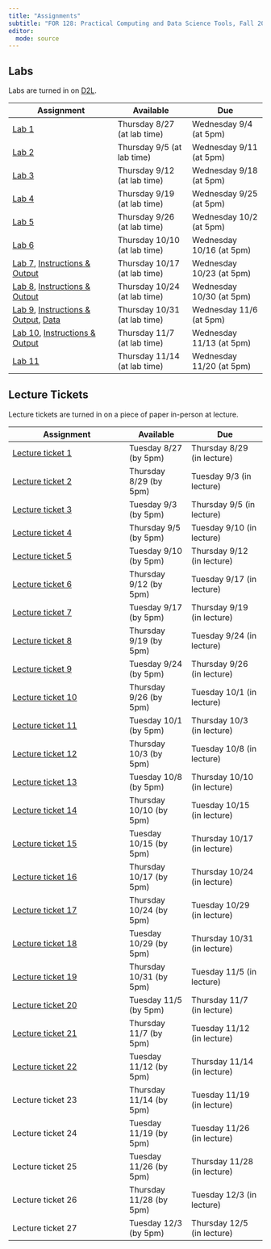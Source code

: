 ```yaml
---
title: "Assignments"
subtitle: "FOR 128: Practical Computing and Data Science Tools, Fall 2024"
editor: 
  mode: source
---
```


## Labs

Labs are turned in on [D2L](https://d2l.msu.edu).

| Assignment               | Available                   | Due                     |
|------------------------------|---------------------|---------------------|
| [Lab 1](labs/lab_01.qmd) | Thursday 8/27 (at lab time) | Wednesday 9/4 (at 5pm)  |
| [Lab 2](labs/lab_02.qmd) | Thursday 9/5 (at lab time)  | Wednesday 9/11 (at 5pm) |
| [Lab 3](labs/lab_03.qmd) | Thursday 9/12 (at lab time)  | Wednesday 9/18 (at 5pm) |
| [Lab 4](labs/lab_04.qmd) | Thursday 9/19 (at lab time)  | Wednesday 9/25 (at 5pm) |
| [Lab 5](labs/lab_05.qmd) | Thursday 9/26 (at lab time)  | Wednesday 10/2 (at 5pm) |
| [Lab 6](labs/lab_06.qmd) | Thursday 10/10 (at lab time)  | Wednesday 10/16 (at 5pm) |
| [Lab 7](labs/lab_07.qmd), [Instructions & Output](labs/lab_07_web.qmd) | Thursday 10/17 (at lab time)  | Wednesday 10/23 (at 5pm) |
| [Lab 8](labs/lab_08.qmd), [Instructions & Output](labs/lab_08_web.qmd) | Thursday 10/24 (at lab time) | Wednesday 10/30 (at 5pm) |
| [Lab 9](labs/lab_09.qmd), [Instructions & Output](labs/lab_09_web.qmd), [Data](labs/data_lab9.zip)  | Thursday 10/31 (at lab time)  | Wednesday 11/6 (at 5pm) |
| [Lab 10](labs/lab_10.qmd), [Instructions & Output](labs/lab_10_web.qmd) | Thursday 11/7 (at lab time)  | Wednesday 11/13 (at 5pm) |
| [Lab 11](labs/lab_11.qmd) | Thursday 11/14 (at lab time)  | Wednesday 11/20 (at 5pm) |



## Lecture Tickets

Lecture tickets are turned in on a piece of paper in-person at lecture.

| Assignment                                | Available             | Due                        |
|-------------------------------------------|-----------------------|----------------------------|
| [Lecture ticket 1](tickets/ticket_01.qmd) | Tuesday 8/27 (by 5pm) | Thursday 8/29 (in lecture) |
| [Lecture ticket 2](tickets/ticket_02.qmd) | Thursday 8/29 (by 5pm)| Tuesday 9/3 (in lecture)   |
| [Lecture ticket 3](tickets/ticket_03.qmd) | Tuesday  9/3 (by 5pm) | Thursday 9/5 (in lecture)  |
| [Lecture ticket 4](tickets/ticket_04.qmd) | Thursday  9/5 (by 5pm)| Tuesday 9/10 (in lecture)  |
| [Lecture ticket 5](tickets/ticket_05.qmd) | Tuesday  9/10 (by 5pm) | Thursday 9/12 (in lecture)  |
| [Lecture ticket 6](tickets/ticket_06.qmd) | Thursday  9/12 (by 5pm) | Tuesday 9/17 (in lecture)  |
| [Lecture ticket 7](tickets/ticket_07.qmd) | Tuesday  9/17 (by 5pm) | Thursday 9/19 (in lecture)  |
| [Lecture ticket 8](tickets/ticket_08.qmd) | Thursday  9/19 (by 5pm) | Tuesday 9/24 (in lecture)  |
| [Lecture ticket 9](tickets/ticket_09.qmd) | Tuesday  9/24 (by 5pm) | Thursday 9/26 (in lecture)  |
| [Lecture ticket 10](tickets/ticket_10.qmd) | Thursday  9/26 (by 5pm) | Tuesday 10/1 (in lecture)  |
| [Lecture ticket 11](tickets/ticket_11.qmd) | Tuesday  10/1 (by 5pm) | Thursday 10/3 (in lecture)  |
| [Lecture ticket 12](tickets/ticket_12.qmd) | Thursday  10/3 (by 5pm) | Tuesday 10/8 (in lecture)  |
| [Lecture ticket 13](tickets/ticket_13.qmd) | Tuesday  10/8 (by 5pm) | Thursday 10/10 (in lecture)  |
| [Lecture ticket 14](tickets/ticket_14.qmd) | Thursday  10/10 (by 5pm) | Tuesday 10/15 (in lecture)  |
| [Lecture ticket 15](tickets/ticket_15.qmd) | Tuesday  10/15 (by 5pm) | Thursday 10/17 (in lecture)  |
| [Lecture ticket 16](tickets/ticket_16.qmd) | Thursday  10/17 (by 5pm) | Thursday 10/24 (in lecture)  |
| [Lecture ticket 17](tickets/ticket_17.qmd) | Thursday  10/24 (by 5pm) | Tuesday 10/29 (in lecture)  |
| [Lecture ticket 18](tickets/ticket_18.qmd) | Tuesday  10/29 (by 5pm) | Thursday 10/31 (in lecture)  |
| [Lecture ticket 19](tickets/ticket_19.qmd) | Thursday  10/31 (by 5pm) | Tuesday 11/5 (in lecture)  |
| [Lecture ticket 20](tickets/ticket_20.qmd) | Tuesday  11/5 (by 5pm) | Thursday 11/7 (in lecture)  |
| [Lecture ticket 21](tickets/ticket_21.qmd) | Thursday  11/7 (by 5pm) | Tuesday 11/12 (in lecture)  |
| [Lecture ticket 22](tickets/ticket_22.qmd) | Tuesday  11/12 (by 5pm) | Thursday 11/14 (in lecture)  |
| Lecture ticket 23 | Thursday  11/14 (by 5pm) | Tuesday 11/19 (in lecture)  |
| Lecture ticket 24 | Tuesday  11/19 (by 5pm) | Tuesday 11/26 (in lecture)  |
| Lecture ticket 25 | Tuesday  11/26 (by 5pm) | Thursday 11/28 (in lecture)  |
| Lecture ticket 26 | Thursday  11/28 (by 5pm) | Tuesday 12/3 (in lecture)  |
| Lecture ticket 27 | Tuesday  12/3 (by 5pm) | Thursday 12/5 (in lecture)  |

